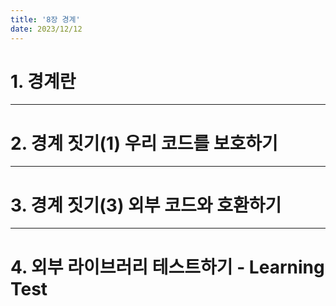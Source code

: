 ```yaml
---
title: '8장 경계'
date: 2023/12/12
---
```


# 1. 경계란

---

# 2. 경계 짓기(1) 우리 코드를 보호하기

---

# 3. 경계 짓기(3) 외부 코드와 호환하기

---

# 4. 외부 라이브러리 테스트하기 - Learning Test
